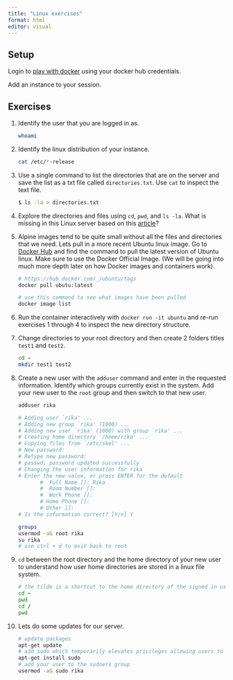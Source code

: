 ```yaml
---
title: "Linux exercises"
format: html
editor: visual
---
```


## Setup

Login to [play with docker](https://labs.play-with-docker.com/) using your docker hub credentials.

Add an instance to your session.

## Exercises

1.  Identify the user that you are logged in as.

    ```bash
    whoami
    ```

2.  Identify the linux distribution of your instance.

    ```bash
    cat /etc/*-release
    ```

3.  Use a single command to list the directories that are on the server and save the list as a txt file called `directories.txt`. Use `cat` to inspect the text file.

    ```bash
    $ ls -la > directories.txt
    ```

4.  Explore the directories and files using `cd`, `pwd`, and `ls -la`. What is missing in this Linux server based on this [article](https://www.howtogeek.com/117435/htg-explains-the-linux-directory-structure-explained/)?

5.  Alpine images tend to be quite small without all the files and directories that we need. Lets pull in a more recent Ubuntu linux image. Go to [Docker Hub](hub.docker.com) and find the command to pull the latest version of Ubuntu linux. Make sure to use the Docker Official Image. (We will be going into much more depth later on how Docker images and containers work).

    ```bash
    # https://hub.docker.com/_/ubuntu/tags
    docker pull ubutu:latest

    # use this command to see what images have been pulled
    docker image list 
    ```

6.  Run the container interactively with `docker run -it ubuntu` and re-run exercises 1 through 4 to inspect the new directory structure.

7.  Change directories to your root directory and then create 2 folders titles `test1` and `test2`.

    ```bash
    cd ~
    mkdir test1 test2
    ```

8.  Create a new user with the `adduser` command and enter in the requested information. Identify which groups currently exist in the system. Add your new user to the `root` group and then switch to that new user.

    ```bash
    adduser rika

    # Adding user `rika' ...
    # Adding new group `rika' (1000) ...
    # Adding new user `rika' (1000) with group `rika' ...
    # Creating home directory `/home/rika' ...
    # Copying files from `/etc/skel' ...
    # New password: 
    # Retype new password: 
    # passwd: password updated successfully
    # Changing the user information for rika
    # Enter the new value, or press ENTER for the default
           #  Full Name []: Rika
           #  Room Number []: 
           #  Work Phone []: 
           # Home Phone []: 
           # Other []: 
    # Is the information correct? [Y/n] Y

    groups
    usermod -aG root rika 
    su rika
    # use ctrl + d to exit back to root

    ```

9.  `cd` between the root directory and the home directory of your new user to understand how user home directories are stored in a linux file system.

    ```bash
    # the tilde is a shortcut to the home directory of the signed in user
    cd ~ 
    pwd
    cd /
    pwd
    ```

10. Lets do some updates for our server.

    ```bash
    # update packages
    apt-get update
    # add sudo which temporarily elevates privileges allowing users to complete sensitive tasks without logging in as the root user
    apt-get install sudo
    # add your user to the sudoers group
    usermod -aG sudo rika
    ```
